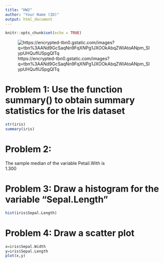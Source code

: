```yaml
---
title: "HW2"
author: "Your Name (ID)"
output: html_document
---
```


```r
knitr::opts_chunk$set(echo = TRUE)
```
![https://encrypted-tbn0.gstatic.com/images?q=tbn%3AANd9GcSaqNn9FqXNPg1JXOOkAbqZWiAtoANpm_SIypUHQufIUSpgQlTq](https://encrypted-tbn0.gstatic.com/images?q=tbn%3AANd9GcSaqNn9FqXNPg1JXOOkAbqZWiAtoANpm_SIypUHQufIUSpgQlTq)

# Problem 1: Use the function summary() to obtain summary statistics for the Iris dataset 

```r
str(iris)
summary(iris)
```


# Problem 2:

The sample median of the variable Petail.With is  
1.300

# Problem 3: Draw a histogram for the variable "Sepal.Length"

```r
hist(iris$Sepal.Length)
```

# Problem 4: Draw a scatter plot 

```r
x=iris$Sepal.Width
y=iris$Sepal.Length
plot(x,y)
```

